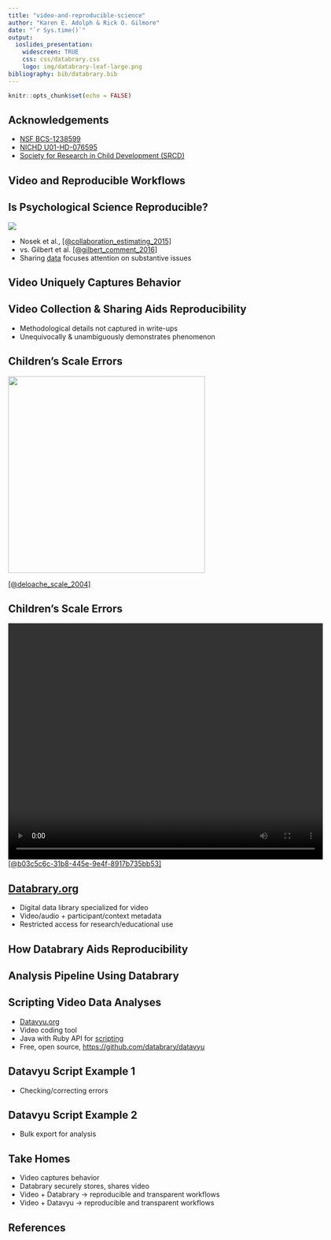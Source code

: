 ```yaml
---
title: "video-and-reproducible-science"
author: "Karen E. Adolph & Rick O. Gilmore"
date: "`r Sys.time()`"
output: 
  ioslides_presentation:
    widescreen: TRUE
    css: css/databrary.css
    logo: img/databrary-leaf-large.png
bibliography: bib/databrary.bib
---
```


```r
knitr::opts_chunk$set(echo = FALSE)
```

## Acknowledgements

- [NSF BCS-1238599](http://www.nsf.gov/awardsearch/showAward?AWD_ID=1238599&HistoricalAwards=false)
- [NICHD U01-HD-076595](https://projectreporter.nih.gov/project_info_description.cfm?aid=8531595&icde=15908155&ddparam=&ddvalue=&ddsub=&cr=1&csb=default&cs=ASC)
- [Society for Research in Child Development (SRCD)](http;//srcd.org)

## Video and Reproducible Workflows

## Is Psychological Science Reproducible?

<div class="centered">
<a href="http://cos.io">
<img src="https://cos.io/static/img/icons/cos_wide.png">
</div>
</a>

- Nosek et al., [[@collaboration_estimating_2015]](http://doi.org/10.1126/science.aac4716)
- vs. Gilbert et al. [[@gilbert_comment_2016]](http://doi.org/10.1126/science.aad7243)
- Sharing [data](https://osf.io/ezcuj/wiki/home/?_ga=1.260625677.1251838540.1458403228) focuses attention on substantive issues

## Video Uniquely Captures Behavior

## Video Collection & Sharing Aids Reproducibility

- Methodological details not captured in write-ups
- Unequivocally & unambiguously demonstrates phenomenon

## Children's Scale Errors

<div class="centered">
<a href="http://doi.org/10.1126/science.1093567">
<img src="img/deloache.science.jpg" height=400px>
</a>

[[@deloache_scale_2004]](http://doi.org/10.1126/science.1093567)
</div>

## Children's Scale Errors {.vcenter}

<div class="centered">
<video width="640" height="480" controls>
  <source src="https://nyu.databrary.org/slot/9850/-/asset/11552/download?inline=true" type="video/mp4">
Your browser does not support the video tag.
</video>
[[@b03c5c6c-31b8-445e-9e4f-8917b735bb53]](http://doi.org/10.17910/B7H019)
</div>

## [Databrary.org](http://databrary.org)

- Digital data library specialized for video
- Video/audio + participant/context metadata
- Restricted access for research/educational use

## How Databrary Aids Reproducibility

## Analysis Pipeline Using Databrary

## Scripting Video Data Analyses

- [Datavyu.org](http://datavyu.org)
- Video coding tool
- Java with Ruby API for [scripting](https://github.com/databrary/Datavyu-Example-Scripts)
- Free, open source, <https://github.com/databrary/datavyu>

## Datavyu Script Example 1

- Checking/correcting errors

## Datavyu Script Example 2

- Bulk export for analysis

## Take Homes

- Video captures behavior
- Databrary securely stores, shares video
- Video + Databrary -> reproducible and transparent workflows
- Video + Datavyu -> reproducible and transparent workflows

## References {.smaller}

